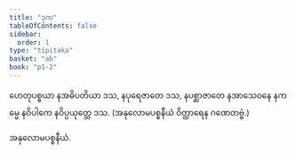 ```yaml
---
title: "ဒုက"
tableOfContents: false
sidebar:
  order: 1
type: "tipitaka"
basket: "ab"
book: "p1-2"
---
```



<DynamicBreadcrumb />

<Division number="15" book="p1-2" e="ch" v="37" p="113">

<Paragraph number="673" book="p1-2">
ဟေတုပစ္စယာ နအဓိပတိယာ ဒသ, နပုရေဇာတေ ဒသ, နပစ္ဆာဇာတေ နအာသေဝနေ နကမ္မေ နဝိပါကေ နဝိပ္ပယုတ္တေ ဒသ.

</Paragraph>
</Division>

<Paragraph number="674" type="center" book="p1-2">
(အနုလောမပစ္စနီယံ ဝိတ္ထာရေန ဂဏေတဗ္ဗံ.)

  
အနုလောမပစ္စနီယံ.
</Paragraph>